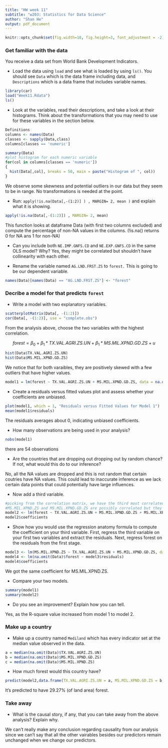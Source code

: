 ```yaml
---
title: "HW week 11"
subtitle: "w203: Statistics for Data Science"
author: "Shan He"
output: pdf_document
---
```


```r
knitr::opts_chunk$set(fig.width=10, fig.height=3, font_adjustment = -2)
```

### Get familiar with the data
You receive a data set from World Bank Development Indicators. 

- Load the data using `load` and see what is loaded by using `ls()`. You should see `Data` which is the data frame including data, and `Descriptions` which is a data frame that includes variable names. 
  
```r
library(car)
load("Week11.Rdata")
ls()
```

- Look at the variables, read their descriptions, and take a look at their histograms. Think about the transformations that you may need to use for these variables in the section below. 

```r
Definitions
columns <- names(Data)
classes <- sapply(Data,class)
columns[classes == 'numeric']

summary(Data)
#plot histogram for each numeric variable
for(col in columns[classes == 'numeric'])
{
  hist(Data[,col], breaks = 50, main = paste("Histogram of ", col))
}
```

We observe some skewness and potential outliers in our data but they seem to be in range. No transformations is needed at the point. 

- Run: `apply(!is.na(Data[,-(1:2)] ) , MARGIN= 2, mean )` and explain what it is showing.
  
```r
apply(!is.na(Data[,-(1:2)]) , MARGIN= 2, mean)
```
This function looks at dataframe Data (with first two columns excluded) and compute the percentage of non-NA values in the columns. (!is.na() returns 0 for NA ans 1 for non-NA)

- Can you include both `NE.IMP.GNFS.CD` and `NE.EXP.GNFS.CD` in the same OLS model? Why?
Yes, they might be correlated but shouldn't have collinearity with each other. 

- Rename the variable named `AG.LND.FRST.ZS` to `forest.` This is going to be our dependent variable.
```r
names(Data)[names(Data) == "AG.LND.FRST.ZS"] <- "forest"
```


### Decribe a model for that predicts `forest`

- Write a model with two explanatory variables. 
```r
scatterplotMatrix(Data[, -(1:2)])
cor(Data[, -(1:2)], use = "complete.obs")
```

From the analysis above, choose the two variables with the highest correlation. 
  
  $$ forest = \beta_0 + \beta_1*TX.VAL.AGRI.ZS.UN + \beta_1*MS.MIL.XPND.GD.ZS + u $$
  
```r
hist(Data$TX.VAL.AGRI.ZS.UN)
hist(Data$MS.MIL.XPND.GD.ZS)
```
We notice that for both varaibles, they are positively skewed with a few outliers that have higher values. 

```r
model1 = lm(forest ~ TX.VAL.AGRI.ZS.UN + MS.MIL.XPND.GD.ZS, data = na.omit(Data))
```

- Create a residuals versus fitted values plot and assess whether your coefficients are unbiased.
```r
plot(model1, which = 1, "Residuals versus Fitted Values for Model 1")
mean(model1$residuals)
```
The residuals averages about 0, indicating unbiased coefficients.

- How many observations are being used in your analysis? 
```r
nobs(model1)
```
there are 54 observations

- Are the countries that are dropping out dropping out by random chance? If not, what would this do to our inference?

No, all the NA values are dropped and this is not random that certain coutries have NA values. This could lead to inaccurate inference as we lack certain data points that could potentially have large influences. 


- Now add a third variable.

```r
#picking from the correlation matrix, we have the third most correlated variable as MS.MIL.XPND.ZS
#MS.MIL.XPND.ZS and MS.MIL.XPND.GD.ZS are possibly correlated but they don't have collinearity
model2 <- lm(forest ~ TX.VAL.AGRI.ZS.UN + MS.MIL.XPND.GD.ZS + MS.MIL.XPND.ZS, data = na.omit(Data))
model2$coefficients
```

- Show how you would use the regression anatomy formula to compute the coefficient on your third variable.  First, regress the third variable on your first two variables and extract the residuals. Next, regress forest on the residuals from the first stage.

```r
model3 <- lm(MS.MIL.XPND.ZS ~ TX.VAL.AGRI.ZS.UN + MS.MIL.XPND.GD.ZS, data = na.omit(Data))
model4 <- lm(na.omit(Data)$forest ~ model3$residuals)
model4$coefficients
```

We got the same coefficient for MS.MIL.XPND.ZS.

- Compare your two models.

```r
summary(model1)
summary(model2)
```
- Do you see an improvement? Explain how you can tell.

Yes, as the R-square value increased from model 1 to model 2. 

### Make up a country

- Make up a country named `Mediland` which has every indicator set at the median value observed in the data. 

```r
a = median(na.omit(Data)$TX.VAL.AGRI.ZS.UN)
b = median(na.omit(Data)$MS.MIL.XPND.GD.ZS)
c = median(na.omit(Data)$MS.MIL.XPND.ZS)
```

- How much forest would this country have?

```r
predict(model2,data.frame(TX.VAL.AGRI.ZS.UN = a, MS.MIL.XPND.GD.ZS = b, MS.MIL.XPND.ZS = c))
```
It's predicted to have 29.27% (of land area) forest. 

### Take away

- What is the causal story, if any, that you can take away from the above analysis? Explain why.
  
We can't really make any conclusion regarding causality from our analysis since we can't say that all the other vairables besides our predictors remain unchanged when we change our predictors. 




